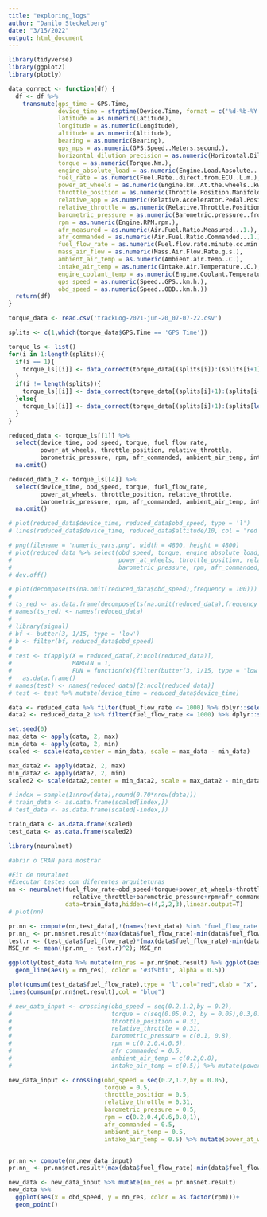 ```yaml
---
title: "exploring_logs"
author: "Danilo Steckelberg"
date: "3/15/2022"
output: html_document
---
```


```r
library(tidyverse)
library(ggplot2)
library(plotly)

data_correct <- function(df) {
  df <- df %>% 
    transmute(gps_time = GPS.Time,
              device_time = strptime(Device.Time, format = c('%d-%b-%Y %H:%M:%OS')),
              latitude = as.numeric(Latitude),
              longitude = as.numeric(Longitude),
              altitude = as.numeric(Altitude),
              bearing = as.numeric(Bearing),
              gps_mps = as.numeric(GPS.Speed..Meters.second.),
              horizontal_dilution_precision = as.numeric(Horizontal.Dilution.of.Precision),
              torque = as.numeric(Torque.Nm.),
              engine_absolute_load = as.numeric(Engine.Load.Absolute....),
              fuel_rate = as.numeric(Fuel.Rate..direct.from.ECU..L.m.),
              power_at_wheels = as.numeric(Engine.kW..At.the.wheels..kW.),
              throttle_position = as.numeric(Throttle.Position.Manifold....),
              relative_app = as.numeric(Relative.Accelerator.Pedal.Position...),
              relative_throttle = as.numeric(Relative.Throttle.Position...),
              barometric_pressure = as.numeric(Barometric.pressure..from.vehicle..psi.),
              rpm = as.numeric(Engine.RPM.rpm.),
              afr_measured = as.numeric(Air.Fuel.Ratio.Measured...1.),
              afr_commanded = as.numeric(Air.Fuel.Ratio.Commanded...1.),
              fuel_flow_rate = as.numeric(Fuel.flow.rate.minute.cc.min.),
              mass_air_flow = as.numeric(Mass.Air.Flow.Rate.g.s.),
              ambient_air_temp = as.numeric(Ambient.air.temp..C.),
              intake_air_temp = as.numeric(Intake.Air.Temperature..C.),
              engine_coolant_temp = as.numeric(Engine.Coolant.Temperature..C.),
              gps_speed = as.numeric(Speed..GPS..km.h.),
              obd_speed = as.numeric(Speed..OBD..km.h.))
  return(df)
}
```


```r
torque_data <- read.csv('trackLog-2021-jun-20_07-07-22.csv')

splits <- c(1,which(torque_data$GPS.Time == 'GPS Time'))

torque_ls <- list()
for(i in 1:length(splits)){
  if(i == 1){
    torque_ls[[i]] <- data_correct(torque_data[(splits[i]):(splits[i+1]-1),])
  }
  if(i != length(splits)){
    torque_ls[[i]] <- data_correct(torque_data[(splits[i]+1):(splits[i+1]-1),])
  }else{
    torque_ls[[i]] <- data_correct(torque_data[(splits[i]+1):(splits[length(splits)]),])
  }
}

reduced_data <- torque_ls[[1]] %>% 
  select(device_time, obd_speed, torque, fuel_flow_rate,
         power_at_wheels, throttle_position, relative_throttle,
         barometric_pressure, rpm, afr_commanded, ambient_air_temp, intake_air_temp) %>% 
  na.omit()

reduced_data_2 <- torque_ls[[4]] %>% 
  select(device_time, obd_speed, torque, fuel_flow_rate,
         power_at_wheels, throttle_position, relative_throttle,
         barometric_pressure, rpm, afr_commanded, ambient_air_temp, intake_air_temp) %>% 
  na.omit()
```


```r
# plot(reduced_data$device_time, reduced_data$obd_speed, type = 'l')
# lines(reduced_data$device_time, reduced_data$altitude/10, col = 'red')

# png(filename = 'numeric_vars.png', width = 4800, height = 4800)
# plot(reduced_data %>% select(obd_speed, torque, engine_absolute_load, fuel_flow_rate,
#                              power_at_wheels, throttle_position, relative_throttle,
#                              barometric_pressure, rpm, afr_commanded, ambient_air_temp, intake_air_temp) %>% na.omit())
# dev.off()

# plot(decompose(ts(na.omit(reduced_data$obd_speed),frequency = 100)))
# 
# ts_red <- as.data.frame(decompose(ts(na.omit(reduced_data),frequency = 100))$trend)
# names(ts_red) <- names(reduced_data)
# 
# library(signal)
# bf <- butter(3, 1/15, type = 'low')
# b <- filter(bf, reduced_data$obd_speed)
# 
# test <- t(apply(X = reduced_data[,2:ncol(reduced_data)],
#                 MARGIN = 1, 
#                 FUN = function(x){filter(butter(3, 1/15, type = 'low'), x)})) %>% 
#   as.data.frame() 
# names(test) <- names(reduced_data)[2:ncol(reduced_data)]
# test <- test %>% mutate(device_time = reduced_data$device_time)
```


```r
data <- reduced_data %>% filter(fuel_flow_rate <= 1000) %>% dplyr::select(-device_time) %>% head(2000)
data2 <- reduced_data_2 %>% filter(fuel_flow_rate <= 1000) %>% dplyr::select(-device_time) 

set.seed(0)
max_data <- apply(data, 2, max) 
min_data <- apply(data, 2, min)
scaled <- scale(data,center = min_data, scale = max_data - min_data)

max_data2 <- apply(data2, 2, max) 
min_data2 <- apply(data2, 2, min)
scaled2 <- scale(data2,center = min_data2, scale = max_data2 - min_data2)

# index = sample(1:nrow(data),round(0.70*nrow(data)))
# train_data <- as.data.frame(scaled[index,])
# test_data <- as.data.frame(scaled[-index,])

train_data <- as.data.frame(scaled)
test_data <- as.data.frame(scaled2)

library(neuralnet)

#abrir o CRAN para mostrar

#Fit de neuralnet
#Executar testes com diferentes arquiteturas
nn <- neuralnet(fuel_flow_rate~obd_speed+torque+power_at_wheels+throttle_position+
                  relative_throttle+barometric_pressure+rpm+afr_commanded+ambient_air_temp,
                data=train_data,hidden=c(4,2,2,3),linear.output=T)
# plot(nn)

pr.nn <- compute(nn,test_data[,!(names(test_data) %in% 'fuel_flow_rate')])
pr.nn_ <- pr.nn$net.result*(max(data$fuel_flow_rate)-min(data$fuel_flow_rate))+min(data$fuel_flow_rate)
test.r <- (test_data$fuel_flow_rate)*(max(data$fuel_flow_rate)-min(data$fuel_flow_rate))+min(data$fuel_flow_rate)
MSE_nn <- mean((pr.nn_ - test.r)^2); MSE_nn
```


```r
ggplotly(test_data %>% mutate(nn_res = pr.nn$net.result) %>% ggplot(aes(x = c(1:length(fuel_flow_rate)), y = fuel_flow_rate))+geom_line(color = '#f19b3f')+
  geom_line(aes(y = nn_res), color = '#3f9bf1', alpha = 0.5))

plot(cumsum(test_data$fuel_flow_rate),type = 'l',col="red",xlab = "x", ylab = "Valor Residencia")
lines(cumsum(pr.nn$net.result),col = "blue")
```


```r
# new_data_input <- crossing(obd_speed = seq(0.2,1.2,by = 0.2),
#                            torque = c(seq(0.05,0.2, by = 0.05),0.3,0.5,0.8),
#                            throttle_position = 0.31,
#                            relative_throttle = 0.31,
#                            barometric_pressure = c(0.1, 0.8),
#                            rpm = c(0.2,0.4,0.6),
#                            afr_commanded = 0.5,
#                            ambient_air_temp = c(0.2,0.8),
#                            intake_air_temp = c(0.5)) %>% mutate(power_at_wheels = torque*rpm)

new_data_input <- crossing(obd_speed = seq(0.2,1.2,by = 0.05),
                           torque = 0.5,
                           throttle_position = 0.5,
                           relative_throttle = 0.31,
                           barometric_pressure = 0.5,
                           rpm = c(0.2,0.4,0.6,0.8,1),
                           afr_commanded = 0.5,
                           ambient_air_temp = 0.5,
                           intake_air_temp = 0.5) %>% mutate(power_at_wheels = torque*rpm)


pr.nn <- compute(nn,new_data_input)
pr.nn_ <- pr.nn$net.result*(max(data$fuel_flow_rate)-min(data$fuel_flow_rate))+min(data$fuel_flow_rate)

```


```r
new_data <- new_data_input %>% mutate(nn_res = pr.nn$net.result)
new_data %>% 
  ggplot(aes(x = obd_speed, y = nn_res, color = as.factor(rpm)))+
  geom_point()

```
